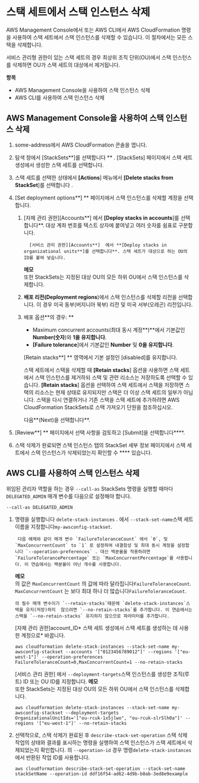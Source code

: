 # 스택 세트에서 스택 인스턴스 삭제

AWS Management Console에서 또는 AWS CLI에서 AWS CloudFormation 명령을 사용하여 스택 세트에서 스택 인스턴스를 삭제할 수 있습니다. 이 절차에서는 모든 스택을 삭제합니다.

서비스 관리형 권한이 있는 스택 세트의 경우 최상위 조직 단위(OU)에서 스택 인스턴스를 삭제하면 OU가 스택 세트의 대상에서 제거됩니다.

**항목**

- AWS Management Console을 사용하여 스택 인스턴스 삭제
- AWS CLI를 사용하여 스택 인스턴스 삭제

## AWS Management Console을 사용하여 스택 인스턴스 삭제

1.  some-address에서 AWS CloudFormation 콘솔을 엽니다.

1.  탐색 창에서 [StackSets**]를 선택합니다 \*\* . [StackSets] 페이지에서 스택 세트 생성에서 생성한 스택 세트를 선택합니다.

1.  스택 세트를 선택한 상태에서 **[Actions**] 메뉴에서 **[Delete stacks from StackSet**]를 선택합니다 .

1.  [Set deployment options**] \*\* 페이지에서 스택 인스턴스를 삭제할 계정을 선택합니다.

    1.  [자체 관리 권한][Accounts**] 에서 **[Deploy stacks in accounts**]를 선택합니다\*\*. 대상 계좌 번호를 텍스트 상자에 붙여넣고 여러 숫자를 쉼표로 구분합니다.

              [서비스 관리 권한][Accounts**]  에서 **[Deploy stacks in organizational units**]를 선택합니다**. 스택 세트가 대상으로 하는 OU의 ID를 붙여 넣습니다.

        **메모**  
        또한 StackSets는 지정된 대상 OU의 모든 하위 OU에서 스택 인스턴스를 삭제합니다.

    1.  **배포 리전(Deployment regions**)에서 스택 인스턴스를 삭제할 리전을 선택합니다. 이 경우 미국 동부(버지니아 북부) 리전 및 미국 서부(오레곤) 리전입니다.

    1.  배포 옵션**의 경우: **

        - Maximum concurrent accounts(최대 동시 계정**)**에서 기본값인 **Number(숫자**)와 **1을 유지합니다**.
        - **[Failure tolerance**]에서 기본값인 **Number** 및 **0을 유지합니다**.

        [Retain stacks**] \*\* 영역에서 기본 설정인 [disabled]를 유지합니다.

        스택 세트에서 스택을 삭제할 때 **[Retain stacks**] 옵션을 사용하면 스택 세트에서 스택 인스턴스를 제거하되 스택 및 관련 리소스는 저장하도록 선택할 수 있습니다. **[Retain stacks**] 옵션을 선택하여 스택 세트에서 스택을 저장하면 스택의 리소스는 현재 상태로 유지되지만 스택은 더 이상 스택 세트의 일부가 아닙니다. 스택을 다시 연결하거나 기존 스택을 스택 세트에 추가하려면 AWS CloudFormation StackSets로 스택 가져오기 단원을 참조하십시오.

        다음**(Next)을 선택합니다**.

1.  [Review**] ** 페이지에서 선택 사항을 검토하고 [Submit]을 선택합니다\*\***.

1.  스택 삭제가 완료되면 스택 인스턴스 탭의 StackSet 세부 정보 페이지에서 스택 세트에서 스택 인스턴스가 삭제되었는지 확인할 수 \*\*\*\* 있습니다.

## AWS CLI를 사용하여 스택 인스턴스 삭제

위임된 관리자 역할을 하는 경우 `--call-as` StackSets 명령을 실행할 때마다`DELEGATED_ADMIN` 매개 변수를 다음으로 설정해야 합니다.

```
--call-as DELEGATED_ADMIN
```

1.  명령을 실행합니다 `delete-stack-instances` . 에서 `--stack-set-name`스택 세트 이름을 지정합니다`my-awsconfig-stackset`.

         다음 예제와 같이 매개 변수 `FailureToleranceCount` 에서 `0`, 및 `MaxConcurrentCount` to `1` 로 설정하여 내결함성 및 최대 동시 계정을 설정합니다 `--operation-preferences` . 대신 백분율을 적용하려면 `FailureTolerancePercentage` 또는 `MaxConcurrentPercentage`를 사용합니다. 이 연습에서는 백분율이 아닌 개수를 사용합니다.

    **메모**  
    의 값은 `MaxConcurrentCount` 의 값에 따라 달라집니다`FailureToleranceCount`. `MaxConcurrentCount` 는 보다 최대 하나 더 많습니다`FailureToleranceCount`.

        의 필수 매개 변수이기 `--retain-stacks`때문에 `delete-stack-instances`스택을 유지(저장)하지  않으려면 `--no-retain-stacks`를 추가합니다. 이 연습에서는 스택을 `--no-retain-stacks` 유지하지 않으므로 파라미터를 추가합니다.

    [자체 관리 권한]account_ID* 스택 세트 생성에서 스택 세트를 생성하는 데 사용한 계정으로* 바꿉니다.

    ```
    aws cloudformation delete-stack-instances --stack-set-name my-awsconfig-stackset --accounts '["0123456789012"]' --regions '["eu-west-1"]' --operation-preferences FailureToleranceCount=0,MaxConcurrentCount=1 --no-retain-stacks
    ```

    [서비스 관리 권한] 에서 `--deployment-targets`스택 인스턴스를 생성한 조직(루트) ID 또는 OU ID를 지정합니다.
    **메모**  
    또한 StackSets는 지정된 대상 OU의 모든 하위 OU에서 스택 인스턴스를 삭제합니다.

    ```
    aws cloudformation delete-stack-instances --stack-set-name my-awsconfig-stackset --deployment-targets OrganizationalUnitIds='["ou-rcuk-1x5jlwo", "ou-rcuk-slr5lh0a"]' --regions '["eu-west-1"]' --no-retain-stacks
    ```

1.  선택적으로, 스택 삭제가 완료된 후 `describe-stack-set-operation` 스택 삭제 작업의 상태와 결과를 표시하는 명령을 실행하여 스택 인스턴스가 스택 세트에서 삭제되었는지 확인합니다. 의 `--operation-id` 경우 명령`delete-stack-instances`에서 반환된 작업 ID를 사용합니다.

    ```
    aws cloudformation describe-stack-set-operation --stack-set-name stackSetName --operation-id ddf16f54-ad62-4d9b-b0ab-3ed8e9example
    ```
